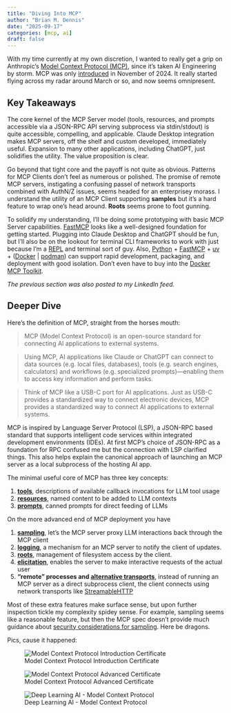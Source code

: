```yaml
---
title: "Diving Into MCP"
author: "Brian M. Dennis"
date: "2025-09-17"
categories: [mcp, ai]
draft: false
---
```


With my time currently at my own discretion, I wanted to really get a
grip on Anthropic’s [Model Context Protocol (MCP)][3], since it’s
taken AI Engineering by storm. MCP was only [introduced][5] in
November of 2024. It really started flying across my radar around
March or so, and now seems omnipresent.

## Key Takeaways

The core kernel of the MCP Server model (tools, resources, and prompts
accessible via a JSON-RPC API serving subprocess via stdin/stdout) is
quite accessible, compelling, and applicable. Claude Desktop
integration makes MCP servers, off the shelf and custom developed,
immediately useful. Expansion to many other applications, including
ChatGPT, just solidifies the utility. The value proposition is clear.

Go beyond that tight core and the payoff is not quite as
obvious. Patterns for MCP Clients don’t feel as numerous or
polished. The promise of remote MCP servers, instigating a confusing
passel of network transports combined with AuthN/Z issues, seems
headed for an enterprisey morass. I understand the utility of an MCP
Client supporting **samples** but it’s a hard feature to wrap one’s
head around. **Roots** seems prone to foot gunning.

To solidify my understanding, I’ll be doing some prototyping with
basic MCP Server capabilities. [FastMCP][6] looks like a well-designed
foundation for getting started. Plugging into Claude Desktop and
ChatGPT should be fun, but I’ll also be on the lookout for terminal
CLI frameworks to work with just because I’m a [REPL][7] and terminal
sort of guy.  Also, [Python](https://www.python.org) +
[FastMCP](https://gofastmcp.com) + [uv](https://docs.astral.sh/uv/) +
([Docker](https://docker.com) | [podman](https://podman.io)) can
support rapid development, packaging, and deployment with good
isolation. Don’t even have to buy into the [Docker MCP Toolkit][17].

_The previous section was also posted to my LinkedIn feed._

## Deeper Dive

Here’s the definition of MCP, straight from the horses mouth:

> MCP (Model Context Protocol) is an open-source standard for
> connecting AI applications to external systems. 

> Using MCP, AI applications like Claude or ChatGPT can connect to
> data sources (e.g. local files, databases), tools (e.g. search
> engines, calculators) and workflows (e.g. specialized
> prompts)—enabling them to access key information and perform tasks. 

> Think of MCP like a USB-C port for AI applications. Just as USB-C
> provides a standardized way to connect electronic devices, MCP
> provides a standardized way to connect AI applications to external
> systems. 

MCP is inspired by Language Server Protocol (LSP), a JSON-RPC based
standard that supports intelligent code services within integrated
development environments (IDEs). At first MCP’s choice of JSON-RPC as
a foundation for RPC confused me but the connection with LSP clarified
things. This also helps explain the canonical approach of launching an
MCP server as a local subprocess of the hosting AI app.


The minimal useful core of MCP has three key concepts:

1. [**tools**][14], descriptions of available callback invocations for LLM
   tool usage
2. [**resources**][16], named content to be added to LLM contexts
3. [**prompts**][15], canned prompts for direct feeding of LLMs

On the more advanced end of MCP deployment you have

1. [**sampling**][10], let’s the MCP server proxy LLM interactions back
   through the MCP client
2. [**logging**][12], a mechanism for an MCP server to notify the client of updates.
3. [**roots**][9], management of filesystem access by the client.
4. [**elicitation**][11], enables the server to make interactive
   requests of the actual user
4. **"remote" processes and [alternative transports][13]**, instead of
   running an MCP server as a direct subprocess client, the client
   connects using network transports like [StreamableHTTP][8] 
   
Most of these extra features make surface sense, but upon further
inspection tickle my complexity spidey sense. For example, sampling
seems like a reasonable feature, but then the MCP spec doesn’t provide
much guidance about [security considerations for sampling][17]. Here be dragons.

Pics, cause it happened:

![Model Context Protocol Introduction Certificate][1]

![Model Context Protocol Advanced Certificate][2]

![Deep Learning AI - Model Context Protocol][4]


[1]: mcp-intro.png
[2]: mcp-advanced.png
[3]: https://modelcontextprotocol.io/
[4]: dlai_mcp.png
[5]: https://www.anthropic.com/news/model-context-protocol
[6]: https://gofastmcp.com/getting-started/welcome
[7]: https://en.wikipedia.org/wiki/Read%E2%80%93eval%E2%80%93print_loop
[8]: https://modelcontextprotocol.io/specification/2025-06-18/basic/transports#streamable-http
[9]: https://modelcontextprotocol.io/specification/2025-06-18/client/roots
[10]:https://modelcontextprotocol.io/specification/2025-06-18/client/sampling
[11]: https://modelcontextprotocol.io/specification/2025-06-18/client/elicitation
[12]: https://modelcontextprotocol.io/specification/2025-06-18/server/utilities/logging
[13]: https://modelcontextprotocol.io/specification/2025-06-18/basic/transports
[14]: https://modelcontextprotocol.io/specification/2025-06-18/server/tools
[15]: https://modelcontextprotocol.io/specification/2025-06-18/server/prompts
[16]: https://modelcontextprotocol.io/specification/2025-06-18/server/resources
[17]: https://docs.docker.com/ai/mcp-catalog-and-toolkit/toolkit/
